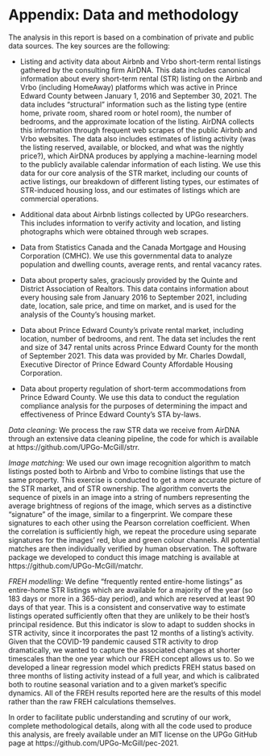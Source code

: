 # Appendix: Data and methodology {-}

The analysis in this report is based on a combination of private and public data sources. The key sources are the following:

- Listing and activity data about Airbnb and Vrbo short-term rental listings gathered by the consulting firm AirDNA. This data includes canonical information about every short-term rental (STR) listing on the Airbnb and Vrbo (including HomeAway) platforms which was active in Prince Edward County between January 1, 2016 and September 30, 2021. The data includes “structural” information such as the listing type (entire home, private room, shared room or hotel room), the number of bedrooms, and the approximate location of the listing. AirDNA collects this information through frequent web scrapes of the public Airbnb and Vrbo websites. The data also includes estimates of listing activity (was the listing reserved, available, or blocked, and what was the nightly price?), which AirDNA produces by applying a machine-learning model to the publicly available calendar information of each listing. We use this data for our core analysis of the STR market, including our counts of active listings, our breakdown of different listing types, our estimates of STR-induced housing loss, and our estimates of listings which are commercial operations.

- Additional data about Airbnb listings collected by UPGo researchers. This includes information to verify activity and location, and listing photographs which were obtained through web scrapes.

- Data from Statistics Canada and the Canada Mortgage and Housing Corporation (CMHC). We use this governmental data to analyze population and dwelling counts, average rents, and rental vacancy rates.

- Data about property sales, graciously provided by the Quinte and District Association of Realtors. This data contains information about every housing sale from January 2016 to September 2021, including date, location, sale price, and time on market, and is used for the analysis of the County's housing market.

- Data about Prince Edward County's private rental market, including location, number of bedrooms, and rent. The data set includes the rent and size of 347 rental units across Prince Edward County for the month of September 2021. This data was provided by Mr. Charles Dowdall, Executive Director of Prince Edward County Affordable Housing Corporation.

- Data about property regulation of short-term accommodations from Prince Edward County. We use this data to conduct the regulation compliance analysis for the purposes of determining the impact and effectiveness of Prince Edward County’s STA by-laws.

_Data cleaning:_ We process the raw STR data we receive from AirDNA through an extensive data cleaning pipeline, the code for which is available at https://github.com/UPGo-McGill/strr.

_Image matching:_ We used our own image recognition algorithm to match listings posted both to Airbnb and Vrbo to combine listings that use the same property. This exercise is conducted to get a more accurate picture of the STR market, and of STR ownership. The algorithm converts the sequence of pixels in an image into a string of numbers representing the average brightness of regions of the image, which serves as a distinctive “signature” of the image, similar to a fingerprint. We compare these signatures to each other using the Pearson correlation coefficient. When the correlation is sufficiently high, we repeat the procedure using separate signatures for the images’ red, blue and green colour channels. All potential matches are then individually verified by human observation. The software package we developed to conduct this image matching is available at https://github.com/UPGo-McGill/matchr.

_FREH modelling:_ We define “frequently rented entire-home listings” as entire-home STR listings which are available for a majority of the year (so 183 days or more in a 365-day period), and which are reserved at least 90 days of that year. This is a consistent and conservative way to estimate listings operated sufficiently often that they are unlikely to be their host’s principal residence. But this indicator is slow to adapt to sudden shocks in STR activity, since it incorporates the past 12 months of a listing’s activity. Given that the COVID-19 pandemic caused STR activity to drop dramatically, we wanted to capture the associated changes at shorter timescales than the one year which our FREH concept allows us to. So we developed a linear regression model which predicts FREH status based on three months of listing activity instead of a full year, and which is calibrated both to routine seasonal variation and to a given market’s specific dynamics. All of the FREH results reported here are the results of this model rather than the raw FREH calculations themselves.

In order to facilitate public understanding and scrutiny of our work, complete methodological details, along with all the code used to produce this analysis, are freely available under an MIT license on the UPGo GitHub page at https://github.com/UPGo-McGill/pec-2021.

\newpage